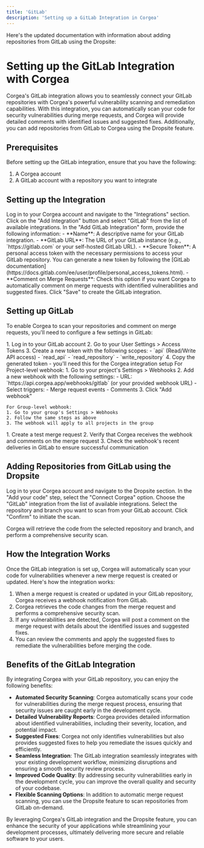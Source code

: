 ```yaml
---
title: 'GitLab'
description: 'Setting up a GitLab Integration in Corgea'
---
```


Here's the updated documentation with information about adding repositories from GitLab using the Dropsite:

# Setting up the GitLab Integration with Corgea

Corgea's GitLab integration allows you to seamlessly connect your GitLab repositories with Corgea's powerful vulnerability scanning and remediation capabilities. With this integration, you can automatically scan your code for security vulnerabilities during merge requests, and Corgea will provide detailed comments with identified issues and suggested fixes. Additionally, you can add repositories from GitLab to Corgea using the Dropsite feature.

## Prerequisites

Before setting up the GitLab integration, ensure that you have the following:

1. A Corgea account
2. A GitLab account with a repository you want to integrate

## Setting up the Integration

<Steps>
  <Step title="Access Integrations">
    Log in to your Corgea account and navigate to the "Integrations" section.
  </Step>
  <Step title="Add GitLab Integration">
    Click on the "Add Integration" button and select "GitLab" from the list of available integrations.
  </Step>
  <Step title="Configure Integration">
    In the "Add GitLab Integration" form, provide the following information:
    - **Name**: A descriptive name for your GitLab integration.
    - **GitLab URL**: The URL of your GitLab instance (e.g., `https://gitlab.com` or your self-hosted GitLab URL).
    - **Secure Token**: A personal access token with the necessary permissions to access your GitLab repository. You can generate a new token by following the [GitLab documentation](https://docs.gitlab.com/ee/user/profile/personal_access_tokens.html).
    - **Comment on Merge Requests**: Check this option if you want Corgea to automatically comment on merge requests with identified vulnerabilities and suggested fixes.
  </Step>
  <Step title="Save Configuration">
    Click "Save" to create the GitLab integration.
  </Step>
</Steps>

## Setting up GitLab

To enable Corgea to scan your repositories and comment on merge requests, you'll need to configure a few settings in GitLab:

<Steps>
  <Step title="Create Personal Access Token">
    1. Log in to your GitLab account
    2. Go to your User Settings > Access Tokens
    3. Create a new token with the following scopes:
       - `api` (Read/Write API access)
       - `read_api` 
       - `read_repository`
       - `write_repository`
    4. Copy the generated token - you'll need this for the Corgea integration setup
  </Step>
  <Step title="Configure Webhook">
    For Project-level webhook:
    1. Go to your project's Settings > Webhooks
    2. Add a new webhook with the following settings:
       - URL: `https://api.corgea.app/webhooks/gitlab` (or your provided webhook URL)
       - Select triggers: 
         - Merge request events
         - Comments
    3. Click "Add webhook"

    For Group-level webhook:
    1. Go to your group's Settings > Webhooks
    2. Follow the same steps as above
    3. The webhook will apply to all projects in the group
  </Step>
  <Step title="Verify Configuration">
    1. Create a test merge request
    2. Verify that Corgea receives the webhook and comments on the merge request
    3. Check the webhook's recent deliveries in GitLab to ensure successful communication
  </Step>
</Steps>

## Adding Repositories from GitLab using the Dropsite

<Steps>
  <Step title="Access Dropsite">
    Log in to your Corgea account and navigate to the Dropsite section.
  </Step>
  <Step title="Select Connection Method">
    In the "Add your code" step, select the "Connect Corgea" option.
  </Step>
  <Step title="Choose GitLab">
    Choose the "GitLab" integration from the list of available integrations.
  </Step>
  <Step title="Select Repository">
    Select the repository and branch you want to scan from your GitLab account.
  </Step>
  <Step title="Initiate Scan">
    Click "Confirm" to initiate the scan.
  </Step>
</Steps>

Corgea will retrieve the code from the selected repository and branch, and perform a comprehensive security scan.

## How the Integration Works

Once the GitLab integration is set up, Corgea will automatically scan your code for vulnerabilities whenever a new merge request is created or updated. Here's how the integration works:

1. When a merge request is created or updated in your GitLab repository, Corgea receives a webhook notification from GitLab.
2. Corgea retrieves the code changes from the merge request and performs a comprehensive security scan.
3. If any vulnerabilities are detected, Corgea will post a comment on the merge request with details about the identified issues and suggested fixes.
4. You can review the comments and apply the suggested fixes to remediate the vulnerabilities before merging the code.

## Benefits of the GitLab Integration

By integrating Corgea with your GitLab repository, you can enjoy the following benefits:

- **Automated Security Scanning**: Corgea automatically scans your code for vulnerabilities during the merge request process, ensuring that security issues are caught early in the development cycle.
- **Detailed Vulnerability Reports**: Corgea provides detailed information about identified vulnerabilities, including their severity, location, and potential impact.
- **Suggested Fixes**: Corgea not only identifies vulnerabilities but also provides suggested fixes to help you remediate the issues quickly and efficiently.
- **Seamless Integration**: The GitLab integration seamlessly integrates with your existing development workflow, minimizing disruptions and ensuring a smooth security review process.
- **Improved Code Quality**: By addressing security vulnerabilities early in the development cycle, you can improve the overall quality and security of your codebase.
- **Flexible Scanning Options**: In addition to automatic merge request scanning, you can use the Dropsite feature to scan repositories from GitLab on-demand.

By leveraging Corgea's GitLab integration and the Dropsite feature, you can enhance the security of your applications while streamlining your development processes, ultimately delivering more secure and reliable software to your users.